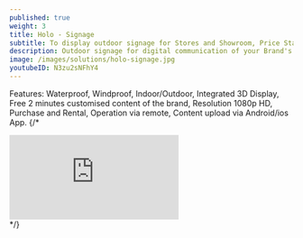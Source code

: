 ---
published: true
weight: 3
title: Holo - Signage
subtitle: To display outdoor signage for Stores and Showroom, Price Starts @Rs 14999
description: Outdoor signage for digital communication of your Brand's products in 3D. Brand can promote their offer & discounts, Pricing, USP, CSR and much more.
image: /images/solutions/holo-signage.jpg
youtubeID: N3zu2sNFhY4
---

Features: Waterproof, Windproof, Indoor/Outdoor, Integrated 3D Display, Free 2 minutes customised content of the brand, Resolution 1080p HD, Purchase and Rental, Operation via remote, Content upload via Android/ios App.
{/* 
<div class="ratio ratio-16x9"> 
<iframe src="https://www.youtube.com/embed/Zt_pSoBH4xU" title="YouTube video player" frameborder="0" allow="accelerometer; autoplay; clipboard-write; encrypted-media; gyroscope; picture-in-picture" allowfullscreen> 
</iframe>
</div>  */}